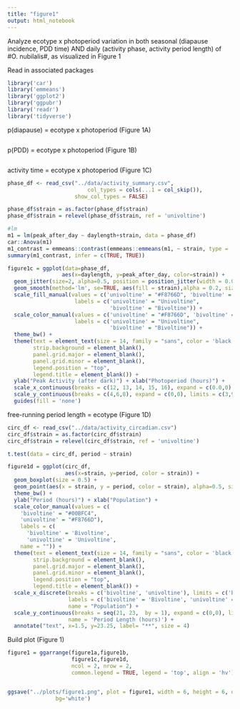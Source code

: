 ```yaml
---
title: "figure1"
output: html_notebook
---
```


Analyze ecotype x photoperiod variation in both seasonal (diapause incidence, PDD time) AND daily (activity phase, activity period length) of #O. nubilalis#, as visualized in Figure 1

Read in associated packages
```r
library('car')
library('emmeans')
library('ggplot2')
library('ggpubr')
library('readr')
library('tidyverse')

```


p(diapause) = ecotype x photoperiod (Figure 1A)
```r

```

p(PDD) = ecotype x photoperiod (Figure 1B)
```r

```


activity time = ecotype x photoperiod (Figure 1C)
```r
phase_df <- read_csv("../data/activity_summary.csv", 
                         col_types = cols(...1 = col_skip()),
                     show_col_types = FALSE)

phase_df$strain = as.factor(phase_df$strain)
phase_df$strain = relevel(phase_df$strain, ref = 'univoltine')

#lm
m1 = lm(peak_after_day ~ daylength+strain, data = phase_df)
car::Anova(m1)
m1_contrast = emmeans::contrast(emmeans::emmeans(m1, ~ strain, type = 'response'), method = 'pairwise')
summary(m1_contrast, infer = c(TRUE, TRUE))

figure1c = ggplot(data=phase_df,
                 aes(x=daylength, y=peak_after_day, color=strain)) +
  geom_jitter(size=2, alpha=0.5, position = position_jitter(width = 0.04, height = 0.02)) +
  geom_smooth(method='lm', se=TRUE, aes(fill = strain),alpha = 0.2, size = 0.75) +
  scale_fill_manual(values = c('univoltine' = "#F8766D", 'bivoltine' = "#00BFC4"),
                     labels = c('univoltine' = "Univoltine",
                                'bivoltine' = "Bivoltine")) +
  scale_color_manual(values = c('univoltine' = "#F8766D", 'bivoltine' = "#00BFC4"),
                     labels = c('univoltine' = "Univoltine",
                                'bivoltine' = "Bivoltine")) +
  theme_bw() +
  theme(text = element_text(size = 14, family = "sans", color = 'black'),
        strip.background = element_blank(),
        panel.grid.major = element_blank(),
        panel.grid.minor = element_blank(),
        legend.position = "top",
        legend.title = element_blank()) +
  ylab("Peak Activity (after dark)") + xlab("Photoperiod (hours)") +
  scale_x_continuous(breaks = c(12, 13, 14, 15, 16), expand = c(0.0,0), limits = c(11.9, 16.1)) +
  scale_y_continuous(breaks = c(4,6,8), expand = c(0,0), limits = c(3,9)) +
  guides(fill = 'none')

```

free-running period length = ecotype (Figure 1D)
```r
circ_df <- read_csv("../data/activity_circadian.csv")
circ_df$strain = as.factor(circ_df$strain)
circ_df$strain = relevel(circ_df$strain, ref = 'univoltine')

t.test(data = circ_df, period ~ strain)

figure1d = ggplot(circ_df,
                  aes(x=strain, y=period, color = strain)) +
  geom_boxplot(size = 0.5) +
  geom_point(aes(x = strain, y = period, color = strain), alpha=0.5, size=2) +
  theme_bw() +
  ylab("Period (hours)") + xlab("Population") +
  scale_color_manual(values = c(
    'bivoltine' = "#00BFC4",
    'univoltine' = "#F8766D"),
    labels = c(
      'bivoltine' = 'Bivoltine',
      'univoltine' = 'Univoltine',
    name = "")) +
  theme(text = element_text(size = 14, family = "sans", color = 'black'),
        strip.background = element_blank(),
        panel.grid.major = element_blank(),
        panel.grid.minor = element_blank(),
        legend.position = "top",
        legend.title = element_blank()) +
  scale_x_discrete(breaks = c('bivoltine', 'univoltine'), limits = c('bivoltine', 'univoltine'),
                   labels = c('bivoltine' = 'Bivoltine', 'univoltine' = 'Univoltine'),
                   name = "Population") +
  scale_y_continuous(breaks = seq(21, 23,  by = 1), expand = c(0,0), limits = c(20.5,23.5),
                   name = 'Period Length (hours)') +
  annotate("text", x=1.5, y=23.25, label= "**", size = 4)

```


Build plot (Figure 1)
```r
figure1 = ggarrange(figure1a,figure1b,
                    figure1c,figure1d,
                    ncol = 2, nrow = 2,
                    common.legend = TRUE, legend = 'top', align = 'hv')


ggsave("../plots/figure1.png", plot = figure1, width = 6, height = 6, dpi = 600, units=c('in'),
               bg='white')
```

